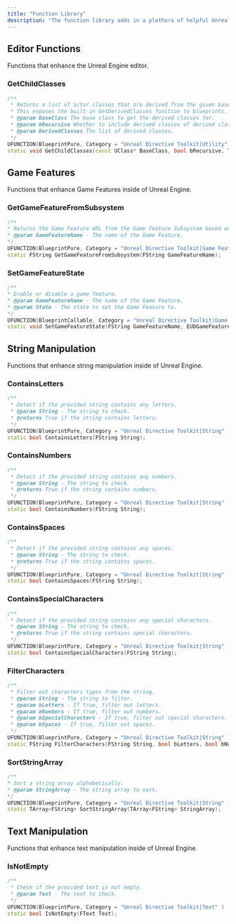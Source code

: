 ```yaml
---
title: "Function Library"
description: "The function library adds in a plethora of helpful Unreal Engine functionality. All functions listed are available via C++, Blueprints, and Python."
---
```


## Editor Functions

Functions that enhance the Unreal Engine editor.

### GetChildClasses

```cpp
/**
 * Returns a list of actor classes that are derived from the given base class.
 * This exposes the built-in GetDerivedClasses function to blueprints.
 * @param BaseClass The base class to get the derived classes for.
 * @param bRecursive Whether to include derived classes of derived classes.
 * @param DerivedClasses The list of derived classes.
 */
UFUNCTION(BlueprintPure, Category = "Unreal Directive Toolkit|Utility")
static void GetChildClasses(const UClass* BaseClass, bool bRecursive, TArray<UClass*>& DerivedClasses);
```

## Game Features

Functions that enhance Game Features inside of Unreal Engine.

### GetGameFeatureFromSubsystem

```cpp
/**
* Returns the Game Feature URL from the Game Feature Subsystem based on the given name.
* @param GameFeatureName - The name of the Game Feature.
*/
UFUNCTION(BlueprintPure, Category = "Unreal Directive Toolkit|Game Features")
static FString GetGameFeatureFromSubsystem(FString GameFeatureName);
```

### SetGameFeatureState

```cpp
/**
* Enable or disable a game feature.
* @param GameFeatureName - The name of the Game Feature.
* @param State - The state to set the Game Feature to.
*/
UFUNCTION(BlueprintCallable, Category = "Unreal Directive Toolkit|Game Features")
static void SetGameFeatureState(FString GameFeatureName, EUDGameFeatureState State);
```

## String Manipulation

Functions that enhance string manipulation inside of Unreal Engine.

### ContainsLetters

```cpp
/**
 * Detect if the provided string contains any letters.
 * @param String - The string to check.
 * @returns True if the string contains letters.
 */
UFUNCTION(BlueprintPure, Category = "Unreal Directive Toolkit|String" )
static bool ContainsLetters(FString String);
```

### ContainsNumbers

```cpp
/**
 * Detect if the provided string contains any numbers.
 * @param String - The string to check.
 * @returns True if the string contains numbers.
 */
UFUNCTION(BlueprintPure, Category = "Unreal Directive Toolkit|String" )
static bool ContainsNumbers(FString String);
```

### ContainsSpaces

```cpp
/**
 * Detect if the provided string contains any spaces.
 * @param String - The string to check.
 * @returns True if the string contains spaces.
 */
UFUNCTION(BlueprintPure, Category = "Unreal Directive Toolkit|String" )
static bool ContainsSpaces(FString String);
```

### ContainsSpecialCharacters

```cpp
/**
 * Detect if the provided string contains any special characters.
 * @param String - The string to check.
 * @returns True if the string contains special characters.
 */
UFUNCTION(BlueprintPure, Category = "Unreal Directive Toolkit|String" )
static bool ContainsSpecialCharacters(FString String);
```

### FilterCharacters

```cpp
/**
 * Filter out characters types from the string.
 * @param String - The string to filter.
 * @param bLetters - If true, filter out letters.
 * @param bNumbers - If true, filter out numbers.
 * @param bSpecialCharacters - If true, filter out special characters.
 * @param bSpaces - If true, filter out spaces.
 */
UFUNCTION(BlueprintPure, Category = "Unreal Directive Toolkit|String" )
static FString FilterCharacters(FString String, bool bLetters, bool bNumbers, bool bSpecialCharacters, bool bSpaces);
```

### SortStringArray

```cpp
/**
* Sort a string array alphabetically.
* @param StringArray - The string array to sort.
*/
UFUNCTION(BlueprintPure, Category = "Unreal Directive Toolkit|String" )
static TArray<FString> SortStringArray(TArray<FString> StringArray);
```

## Text Manipulation

Functions that enhance text manipulation inside of Unreal Engine.

### IsNotEmpty

```cpp
/**
 * Check if the provided text is not empty.
 * @param Text - The text to check.
 */
UFUNCTION(BlueprintPure, Category = "Unreal Directive Toolkit|Text" )
static bool IsNotEmpty(FText Text);
```
